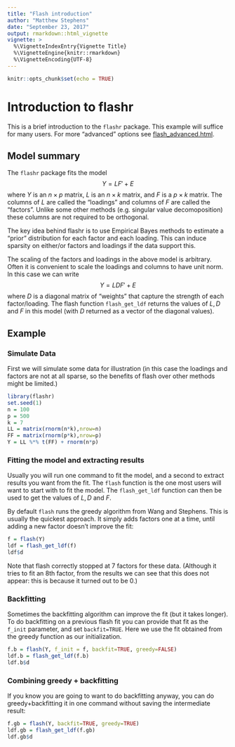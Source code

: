 ```yaml
---
title: "Flash introduction"
author: "Matthew Stephens"
date: "September 23, 2017"
output: rmarkdown::html_vignette
vignette: >
  %\VignetteIndexEntry{Vignette Title}
  %\VignetteEngine{knitr::rmarkdown}
  %\VignetteEncoding{UTF-8}
---
```



```r
knitr::opts_chunk$set(echo = TRUE)
```

# Introduction to flashr

This is a brief introduction to the `flashr` package. 
This example will suffice for many users. 
For more "advanced" options see [flash_advanced.html](flash_advanced.html).

## Model summary

The `flashr` package fits the model
$$Y = LF' + E$$
where $Y$ is an $n \times p$ matrix, $L$ is an $n \times k$ matrix,
and $F$ is a $p \times k$ matrix. The columns of $L$ are
called the "loadings" and columns of $F$ are called the "factors".
Unlike some other methods (e.g. singular value decomoposition) these columns are not required to be orthogonal.

The key idea behind flashr is to use Empirical Bayes methods to estimate a "prior" distribution for each factor and each loading. This can induce
sparsity on either/or factors and loadings if the data support this.

The scaling of the factors and loadings in the above model is arbitrary. Often it is convenient to scale the loadings and columns to have unit norm.
In this case we can write
$$Y = LDF' + E$$
where $D$ is a diagonal matrix of "weights" that capture the strength of each factor/loading. The flash function `flash_get_ldf` returns the values
of $L, D$ and $F$ in this model (with $D$ returned as a vector of the diagonal values).


## Example

### Simulate Data

First we will simulate some data for illustration (in this case the loadings
and factors are not at all sparse, so the benefits of flash over other methods might be limited.)
```r
library(flashr)
set.seed(1)
n = 100
p = 500
k = 7
LL = matrix(rnorm(n*k),nrow=n)
FF = matrix(rnorm(p*k),nrow=p)
Y = LL %*% t(FF) + rnorm(n*p)
```


### Fitting the model and extracting results

Usually you will run one command to fit the model, and a second
to extract results you want from the fit.
The `flash` function is the one most users will want to start
with to fit the model. The `flash_get_ldf` function can then be used to get the values of $L,D$ and $F$. 

By default `flash` runs the greedy algorithm from Wang and Stephens.
This is usually the quickest approach. It simply adds factors one at a time,
until adding a new factor doesn't improve the fit:
```r
f = flash(Y)
ldf = flash_get_ldf(f)
ldf$d
```
Note that flash correctly stopped at 7 factors for these data. (Although it 
tries to fit an 8th factor, from the results we can see that this does not appear: this is because it turned out to be 0.)

### Backfitting

Sometimes the backfitting algorithm can
improve the fit (but it takes longer).
To do backfitting on a previous flash fit you can 
provide that fit as the `f_init` parameter, and set  `backfit=TRUE`.
Here we use the fit
obtained from the greedy function as our initialization. 

```r
f.b = flash(Y, f_init = f, backfit=TRUE, greedy=FALSE)
ldf.b = flash_get_ldf(f.b)
ldf.b$d
```

### Combining greedy + backfitting

If you know you are going to want to do backfitting anyway,
you can do greedy+backfitting it in one command  without saving the intermediate result:
```r
f.gb = flash(Y, backfit=TRUE, greedy=TRUE)
ldf.gb = flash_get_ldf(f.gb)
ldf.gb$d
```



